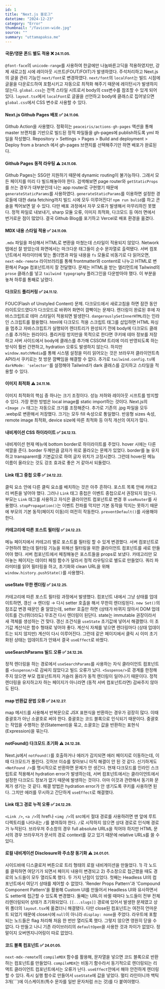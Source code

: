 ```yaml
---
id: 1
title: "Next.js 블로그"
datetime: "2024-12-23"
category: "Error"
thumbnail: "/favicon-wide.jpg"
source: ""
summary: "uttamapaksa.me"
---
```


#### 국문/영문 폰드 별도 적용 ❌ <small className="text-gray-500">24.11.05.</small>
`@font-face`의 `unicode-range`를 사용하여 한글에만 나눔바른고딕을 적용하였지만, 강제 새로고침 시에 레이아웃 시프트(FOUT/FOIT)가 발생하였다. 주석처리하고 Next.js의 글꼴 관리 기능인 `next/font`로 변경하였다. `next/font`의 `localFont`는 빌드 시점에 글꼴을 다운로드하여 포함시키고 자동으로 최적화 해주기 때문에 레이턴시가 발생하지 않는다. `global.css`는 전역 스타일 시트로서 body의 css변수를 참조할 수 있게 되어있다. `layout.tsx`에서 `localFont`로 글꼴을 선언하고 body에 클래스로 집어넣으면 `global.css`에서 CSS 변수로 사용할 수 있다.
<br/>

#### Next.js Github Pages 배포 ✅ <small className="text-gray-500">24.11.06.</small>
Github Action을 사용했다. 정확히는 `peaceiris/actions-gh-pages` 액션을 통해 master 브랜치를 기반으로 빌드된 정적 파일들을 gh-pages에 publish하도록 yml 파일을 작성했다. Repository > Settings > Pages > Build and deployment > Deploy from a branch 에서 gh-pages 브랜치를 선택해주기만 하면 배포가 완료된다.
<br/>

#### Github Pages 동적 라우팅 ⚠️ <small className="text-gray-500">24.11.08.</small>
Github Pages는 SSG만 지원하기 때문에 dynamic routing이 불가능하다. 그래서 모든 페이지를 미리 다 빌드해놓아야 한다. 검색해보면 page router와 `getStaticProps`를 쓰는 경우가 대부분인데 나는 app router로 구현했기 때문에 `generateStaticParams`를 사용하였다. `generateStaticParams`를 이용하면 설정한 경로들에 대한 data fetching까지 빌드 시에 모두 이루어진다! `npm run bulid`를 하고 콘솔을 찍어보면 알 수 있다. 다만 배포 과정에서 자꾸 오류가 발생해서 마무리하진 못했다. 정적 파일로 내보내기, sharp 모듈 오류, 이미지 최적화, 다크모드 등 여러 면에서 번거로운 점이 많았다. 결국 Github Blog를 포기하고 Vercel로 배포 환경을 옮겼다.
<br/>

#### MDX 내용 스타일 적용 ✅ <small className="text-gray-500">24.11.09.</small>
`.mdx` 파일을 파싱해서 HTML로 변환을 마쳤는데 스타일이 적용되지 않았다. Network 탭에선 잘 받았는데 화면에서는 마크다운 태그들이 순수 문자열로 출력됐다. 서버 컴포넌트에서 파라미터에 맞는 폴더명과 파일 내용을 `fs` 모듈로 비동기로 다 읽어오면, `next-mdx-remote` 라이브러리를 통해 frontmatter와 content로 나누고 HTML로 변환해서 Page 컴포넌트까지 잘 전달했다. 문제는 HTML을 받는 엘리먼트에 Tailwind의 `prose` 클래스를 넣고 `tailwind typography` 플러그인을 다운받아야 했다. 이 부분을 놓쳐 하루를 통째로 날렸다.
<br/>

#### 다크모드 플리커링 ✅ <small className="text-gray-500">24.11.12.</small>
FOUC(Flash of Unstyled Content) 문제. 다크모드에서 새로고침을 하면 잠깐 동안 라이트모드였다가 다크모드로 바뀌어 화면이 깜빡이는 문제다. 렌더링이 완료된 후에 자바스크립트로 테마 스타일이 적용되면 발생한다. `dangerouslySetInnerHTML`라는 인라인 스크립트를 활용했다. html에 다크모드 적용 스크립트 태그를 삽입하면 HTML 파싱을 멈추고 자바스크립트가 실행되어 렌더트리가 완성되기 전에 body에 다크모드 클래스를 추가하는 원리이다. 플리커링 방지만을 목적으로 한다면 쿠키에 테마 정보를 저장하고 서버 사이드에서 body에 클래스를 추가해 CSSOM 트리에 미리 반영되도록 하는 방식이 훨씬 간편하고, hydration 오류도 발생하지 않는다. 하지만 `window.matchMedia`를 통해 시스템 설정을 미리 읽어오는 것은 브라우저 클라이언트측 API라서 쿠키로는 첫 방문 깜빡임을 해결할 수 없다. 추가로 `tailwind.config.ts`에 `darkMode: 'selector'`를 설정해야 Tailwind가 dark 클래스를 감지하고 스타일을 적용할 수 있다.
<br/>

#### 이미지 최적화 ⚠️ <small className="text-gray-500">24.11.16.</small>
이미지 최적화의 핵심 중 하나는 크기 조정이다. 성능 저하와 레이아웃 시프트를 방지할 수 있다. 가장 편한 방법은 local image를 static import하는 것이다. Next.js의 `<Image />` 태그는 자동으로 크기를 조정해준다. 추가로 기존의 .jpg 파일을 모두 .webp로 변환해서 저장했다. 크기는 모두 fill 속성으로 통일했다. 반응형 sizes 속성, remote image 최적화, device size에 따른 최적화 등 아직 개선의 여지가 많다.
<br/>

#### 내비게이션 CSS 하이라이트 ✅ <small className="text-gray-500">24.12.13.</small>
내비게이션 현재 메뉴에 bottom border로 하이라이트를 주었다. hover 시에는 다른 색깔을 준다. border 두께만큼 글자가 위로 올라오는 문제가 있었다. border를 늘 유지하고 transparent를 기본값으로 하여 글자 위치가 고정시켰다. 그런데 hover된 메뉴 이름이 올라오는 것도 강조 효과로 좋은 거 같아서 되돌렸다. 
<br/>

#### Link 태그 중첩 오류 ✅ <small className="text-gray-500">24.12.22.</small>
클릭 요소 안에 다른 클릭 요소를 배치하는 것은 아주 흔하다. 포스트 목록 안에 카테고리 버튼을 넣어야 했다. 그러나 `Link` 태그 중첩은 이벤트 중첩으로서 권장되지 않는다. 부모는 `Link` 태그를 사용하고 자식은 클라이언트 컴포넌트로 변경 후 `useRouter`를 사용했다. `stopPropagation()`는 이벤트 전파를 막지만 기본 동작을 막지는 못하기 때문에 부모의 기본 동작(페이지 이동)이 여전히 작동한다. `preventDefault()`를 사용해야 한다.
<br/>

#### 카테고리에 따른 포스트 필터링 ✅ <small className="text-gray-500">24.12.23.</small>
메뉴 페이지에서 카테고리 별로 포스트를 필터링 할 수 있게 변경했다. 서버 컴포넌트로 구현하려 했는데 필터링 기능을 위해선 필터링을 위한 클라이언트 컴포넌트를 새로 만들어야 했다. 서버 컴포넌트에서 페칭해놓은 포스트들을 props로 보냈다. 카테고리만 모아놓는 페이지는 데이터 페칭 함수가 달라서 정적 라우팅으로 별도로 만들었다. 쿼리 파라미터를 읽어 필터링을 하고, 초기화와 clean URL을 위해 `window.history.pushState()`를 사용했다. 
<br/>

#### useState 무한 렌더링 ✅ <small className="text-gray-500">24.12.25.</small>
카테고리에 따른 포스트 필터링 과정에서 발생했다. 컴포넌트 내에서 그냥 상태를 업데이트하면, 갱신 → 렌더링 → 다시 setter 호출을 해서 무한히 렌더링된다. `new Set()`의 참조값 변경 때문인 줄 알았는데, setter 호출만 하면 (상태가 바뀌지 않아서 DOM 업데이트를 건너뛰더라도) 무조건 다시 렌더링이 된단다. state는 immutable 권장이라서 새 객체를 생성하는 건 맞다. 갱신 조건식을 `useState` 초기값에 넣어서 해결했다. 이 초기값 계산식은 함수 형태로 넣어야 좋다. 계산식 자체를 넣으면 렌더링마다 (상태 업데이트는 되지 않지만) 계산이 다시 이루어진다. 그런데 같은 페이지에서 클릭 시 이미 초기화된 상태는 업데이트가 안돼서 결국  `useEffect`로 바꿨다.
<br/>

#### useSearchParams 빌드 오류 ✅ <small className="text-gray-500">24.12.26.</small>
정적 렌더링을 하는 경로에서 `useSearchParams`를 사용하는 자식 클라이언트 컴포넌트를 `<Suspense/>`로 감싸지 않았다고 빌드 오류가 났다. `<Suspense/>`로 경계를 한정해주지 않으면  부모 컴포넌트까지 거슬러 올라가 동적 렌더링이 일어나기 때문이다. 정적 렌더링을 유지하고자 하는 페이지가 아니라면 (동적 서버 컴포넌트라면) 감싸주지 않아도 된다.
<br/>

#### map 반환값 문법 오류 ✅ <small className="text-gray-500">24.12.27.</small>
map 메서드를 사용해서 반복문으로 JSX 표현식을 반환하는 경우가 굉장히 많다. 이때 중괄호가 아닌 소괄호로 써야 한다. 중괄호는 코드 블록으로 인식되기 때문이다. 중괄호는 작업을 수행하는 문(Statement)을 묶고, 소괄호는 값을 반환하는 표현식(Expression)을 묶는다.
<br/>

#### notFound() 다크모드 초기화 ⚠️ <small className="text-gray-500">24.12.28.</small>
Next.js에서 `notFound()`를 호출하거나 에러가 감지되면 에러 페이지로 이동하는데, 이때 다크모드가 풀린다. 깃허브 이슈를 찾아보니 아직 해결이 안 된 것 같다. 신기하게도 `<NotFound />`를 명시적으로 반환하면 문제가 안 생긴다. 현재 다크모드를 인라인 스크립트로 적용해서 hydration error가 발생하는데, 서버 컴포넌트에서는 클라이언트에서 설정한 다크모드 정보가 없기 때문에 발생하는 것이다. 아마 이것과 관련해서 동기화 문제가 생기는 것 같다. 해결 방법은 hydration error가 안 생기도록 쿠키를 사용하면 된다. 그치만 에러를 무시하고  간단하게 `useEffect`로 해결했다.
<br/>

#### Link 태그 경로 누적 오류 ✅ <small className="text-gray-500">24.12.29.</small>
`<Link />`, `<a />`의 href나 `<img />`의 src에서 절대 경로를 사용하려면 맨 앞에 루트 디렉토리를 나타내는 `/`를 붙여줘야 한다. `/`로 시작하지 않으면 상대 경로로 인식해 경로가 누적된다. 브라우저 주소창의 경우 full absolute URLs을 적어야 하지만 HTML 문서의 경우 브라우저가 문서의 경로 context를 갖고 있기 때문에 relative URLs를 쓸 수 있다.
<br/>

#### 로컬 내비게이션 Disclosure와 주소창 동기화 ⚠️ <small className="text-gray-500">24.01.01.</small>
사이드바에 디스클로저 버튼으로 트리 형태의 로컬 내비게이션을 만들었다. 1) 각 노드를 클릭하면 여닫기가 되면서 페이지 내용이 변경되고 2) 주소창으로 접근했을 때도 경로의 노드들이 모두 열리도록 했다. 두 가지 난점이 있었다. 첫째는 Headless UI의 컴포넌트에서 여닫기 상태를 제어할 수 없었다. 'Render Props Pattern'과 'Compound Component Pattern'을 활용해 Custom UI를 만들어서 Headless UI와 유사하면서도 setter에 접근할 수 있도록 변경했다. 둘째는 URL이 바뀔 때마다 노드들이 전부 전체 리렌더링되어 상태가 초기화되었다. `[[...slugs]]` 경로에 있어서 발생한 문제였고 상위 폴더의 `layout.tsx`에 옮겼더니 해결됐다. 다만 close된 컴포넌트는 여전히 언마운트 되었기 때문에 close시에 `null`이 아니라 `display: none`을 주었다. 라우트에 포함되는 노드들은 flag 처리해 처음 한 번만 열리도록 했다. 그렇지 않으면 영원히 닫을 수 없다. 다 만들고 나니 기존 라이브러리의 `defaultOpen`을 사용한 것과 차이가 없었다. 정말이지 오버엔지니어링이 따로 없었다.
<br/>

#### 코드 블록 컴포넌트 ✅ <small className="text-gray-500">24.01.05.</small>
`next-mdx-remote`의 `compileMDX` 함수를 활용해, 문자열을 넣으면 코드 블록으로 반환하는 컴포넌트를 만들었다. `compileMDX`는 비동기 함수라서 동기적으로 렌더링되는 리액트 클라이언트 컴포넌트에서는 오류가 난다. `useEffect`안에서 해야 안전하게 렌더링할 수 있다. 즉시 실행 함수로 만들어서 `useState`에 값을 넣었다. 멀티 라인이니까 백틱 3개(\`\`\`)에 이스케이프(특수 문자를 일반 문자처럼 쓰는 것)를 다 붙여야했다.
<br/>
